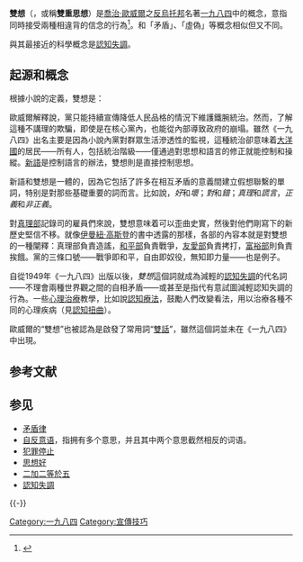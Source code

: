 {{noteTA
|1=zh-cn:奥威尔;zh-tw:歐威爾
}}
'''雙想'''（{{lang-en|Doublethink}}，或稱'''雙重思想'''）是[[喬治·歐威爾|喬治·歐威爾]]之[[反烏托邦|反烏托邦]]名著[[一九八四|一九八四]]中的概念，意指同時接受兩種相違背的信念的行為<ref name="ocel">{{cite book |editor1-first=Tom |editor1-last=McArthur |title=The Oxford Companion to the English Language |year=1992 |publisher=Oxford University Press |isbn=0-19-214183-X |page=[https://archive.org/details/oxfordcompaniont00mcar/page/321 321] |quote=The paradox is expressed most succinctly in the novel in the three Party slogans: War is Peace, Freedom is Slavery, and Ignorance is Strength. The term is widely used to describe a capacity to engage in one line of thought in one situation (at work, in a certain group, in business, etc.) and another line in another situation (at home, in another group, in private life), without necessarily sensing any conflict between the two. |url=https://archive.org/details/oxfordcompaniont00mcar/page/321 }}</ref>。和「矛盾」、「虛偽」等概念相似但又不同。

與其最接近的科學概念是[[認知失調|認知失調]]。

==起源和概念==
根據小說的定義，雙想是：
{{cquote|知與不知，知道全部真實情況而卻扯些滴水不漏的謊話，同時持兩種互相抵消的觀點，明知它們互相矛盾而仍都相信，用邏輯來反邏輯，一邊表示擁護道德一邊又否定道德，一邊相信民主是辦不到的一邊又相信黨是民主的捍衛者，忘掉一切必須忘掉的東西而又在需要的時候想起它來，然後又馬上忘掉它，而尤其是，把這樣的做法應用到做法本身上面——這可謂絕妙透頂了：有意識地進入無意識，而後又並不意識到你剛才完成的催眠。即使要了解“雙重思想”的含義你也得使用雙重思想。<ref>[[喬治·歐威爾|喬治·歐威爾]] [[一九八四|一九八四]] Secker and Warburg (1949年). ISBN 0-452-28423-6</ref>}}

歐威爾解釋說，黨只能持續宣傳降低人民品格的情況下維護鐵腕統治。然而，了解這種不講理的欺騙，即使是在核心黨內，也能從內部導致政府的崩塌。雖然《一九八四》出名主要是因為小說內黨對群眾生活滲透性的監視，這種統治卻意味着[[大洋國|大洋國]]的居民——所有人，包括統治階級——僅通過對思想和語言的修正就能控制和操縱。[[新語_(一九八四)|新語]]是控制語言的辦法，雙想則是直接控制思想。

新語和雙想是一體的，因為它包括了許多在相互矛盾的意義間建立假想聯繫的單詞，特别是對那些基礎重要的詞而言。比如說，''好''和''壞''；''對''和''錯''；''真理''和''謊言''，''正義''和''非正義''。

對[[真理部|真理部]]記錄司的雇員們來說，雙想意味着可以歪曲史實，然後對他們剛寫下的新歷史堅信不移。就像[[伊曼紐·高斯登|伊曼紐·高斯登]]的書中透露的那樣，各部的內容本就是對雙想的一種闡釋：真理部負責造謠，[[一九八四#政府|和平部]]負責戰爭，[[友愛部|友愛部]]負責拷打，[[富裕部|富裕部]]則負責挨餓。黨的三條口號——戰爭即和平，自由即奴役，無知即力量——也是例子。

自從1949年《一九八四》出版以後，''雙想''這個詞就成為減輕的[[認知失調|認知失調]]的代名詞——不理會兩種世界觀之間的自相矛盾——或甚至是指代有意試圖減輕認知失調的行為。一些[[心理治療|心理治療]]教學，比如說[[認知療法|認知療法]]，鼓勵人們改變看法，用以治療各種不同的心理疾病（見[[認知扭曲|認知扭曲]]）。

歐威爾的“雙想”也被認為是啟發了常用詞“[[雙言巧語|雙話]]”，雖然這個詞並未在《一九八四》中出現。

== 参考文献 ==
{{Reflist}}

== 参见 ==
* [[矛盾律|矛盾律]]
* [[自反意语|自反意语]]，指拥有多个意思，并且其中两个意思截然相反的词语。
* [[犯罪停止|犯罪停止]]
* [[思想好|思想好]]
* [[二加二等於五|二加二等於五]]
* [[認知失調|認知失調]]

{{-}}
{{一九八四}}

[[Category:一九八四|Category:一九八四]]
[[Category:宣傳技巧|Category:宣傳技巧]]